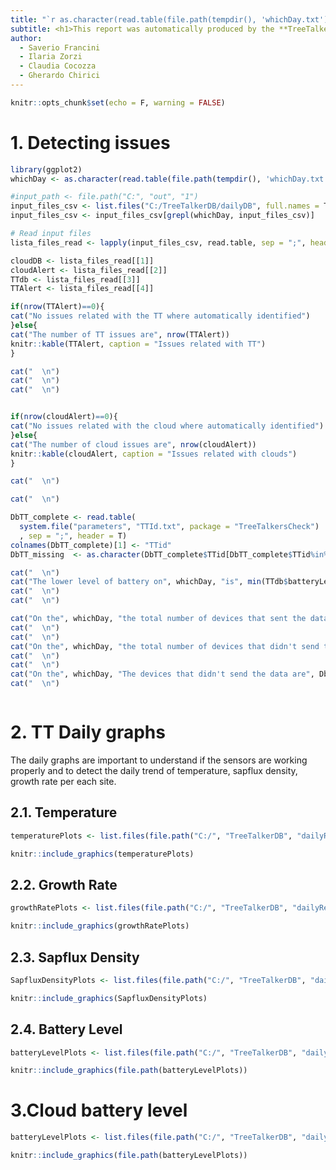 ```yaml
---
title: "`r as.character(read.table(file.path(tempdir(), 'whichDay.txt'))[1,1])`"
subtitle: <h1>This report was automatically produced by the **TreeTalkerCheck** package</h1>
author:
  - Saverio Francini
  - Ilaria Zorzi
  - Claudia Cocozza
  - Gherardo Chirici
---
```


\setlength\parindent{0pt}
\setlength{\parskip}{0pt}

```r
knitr::opts_chunk$set(echo = F, warning = FALSE)
```

# 1. Detecting issues

```r
library(ggplot2)
whichDay <- as.character(read.table(file.path(tempdir(), 'whichDay.txt'))[1,1])

#input_path <- file.path("C:", "out", "1")
input_files_csv <- list.files("C:/TreeTalkerDB/dailyDB", full.names = T, pattern = ".csv")
input_files_csv <- input_files_csv[grepl(whichDay, input_files_csv)]

# Read input files
lista_files_read <- lapply(input_files_csv, read.table, sep = ";", header = T)

cloudDB <- lista_files_read[[1]]
cloudAlert <- lista_files_read[[2]]
TTdb <- lista_files_read[[3]]
TTAlert <- lista_files_read[[4]]

if(nrow(TTAlert)==0){
cat("No issues related with the TT where automatically identified")  
}else{
cat("The number of TT issues are", nrow(TTAlert))
knitr::kable(TTAlert, caption = "Issues related with TT")
}

cat("  \n")
cat("  \n")
cat("  \n")


if(nrow(cloudAlert)==0){
cat("No issues related with the cloud where automatically identified")  
}else{
cat("The number of cloud issues are", nrow(cloudAlert))
knitr::kable(cloudAlert, caption = "Issues related with clouds")
}

cat("  \n")

cat("  \n")

DbTT_complete <- read.table(
  system.file("parameters", "TTId.txt", package = "TreeTalkersCheck")
  , sep = ";", header = T)
colnames(DbTT_complete)[1] <- "TTid"
DbTT_missing  <- as.character(DbTT_complete$TTid[DbTT_complete$TTid%in%TTdb$TTid==F])

cat("  \n")
cat("The lower level of battery on", whichDay, "is", min(TTdb$batteryLevel))
cat("  \n")
cat("  \n")

cat("On the", whichDay, "the total number of devices that sent the data are", length(unique(TTdb$TTid))) 
cat("  \n")
cat("  \n")
cat("On the", whichDay, "the total number of devices that didn't send the data are", length(DbTT_missing)) 
cat("  \n")
cat("  \n")
cat("On the", whichDay, "The devices that didn't send the data are", DbTT_missing) 
cat("  \n")



```


# 2. TT Daily graphs

The daily graphs are important to understand if the sensors are working properly and to detect the daily trend of temperature, sapflux density, growth rate per each site.

## 2.1. Temperature

```r

temperaturePlots <- list.files(file.path("C:/", "TreeTalkerDB", "dailyReports", paste0(whichDay, "_plots")), pattern = "temperature", full.names = T)

knitr::include_graphics(temperaturePlots)
```

## 2.2. Growth Rate

```r

growthRatePlots <- list.files(file.path("C:/", "TreeTalkerDB", "dailyReports", paste0(whichDay, "_plots"), "growthRatePerTT"),  full.names = T)

knitr::include_graphics(growthRatePlots)
```

## 2.3. Sapflux Density

```r

SapfluxDensityPlots <- list.files(file.path("C:/", "TreeTalkerDB", "dailyReports", paste0(whichDay, "_plots")), pattern = "sapFlux", full.names = T)

knitr::include_graphics(SapfluxDensityPlots)
```

## 2.4. Battery Level

```r

batteryLevelPlots <- list.files(file.path("C:/", "TreeTalkerDB", "dailyReports", paste0(whichDay, "_plots")), pattern = "battery", full.names = T)

knitr::include_graphics(file.path(batteryLevelPlots))
```

# 3.Cloud battery level

```r

batteryLevelPlots <- list.files(file.path("C:/", "TreeTalkerDB", "dailyReports", paste0(whichDay, "_plots")), pattern = "cloudBattery", full.names = T)

knitr::include_graphics(file.path(batteryLevelPlots))
```
